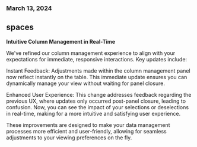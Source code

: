 ### March 13, 2024

## spaces

**Intuitive Column Management in Real-Time**

We've refined our column management experience to align with your expectations for immediate, responsive interactions. Key updates include:

Instant Feedback: Adjustments made within the column management panel now reflect instantly on the table. This immediate update ensures you can dynamically manage your view without waiting for panel closure.

Enhanced User Experience: This change addresses feedback regarding the previous UX, where updates only occurred post-panel closure, leading to confusion. Now, you can see the impact of your selections or deselections in real-time, making for a more intuitive and satisfying user experience.

These improvements are designed to make your data management processes more efficient and user-friendly, allowing for seamless adjustments to your viewing preferences on the fly.
